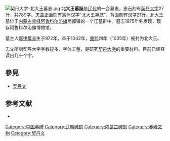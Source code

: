 [[File:契丹大字-北大王墓志.jpg|right]]
'''北大王墓誌'''是[[辽朝|辽代]]的一合墓志，志石刻有[[契丹文|契丹大字]]27行，共789字。志盖正面刻有篆体汉字“北大王墓誌”，背面刻有汉字21行。北大王墓位于[[内蒙古自治区|内蒙古]][[赤峰市|赤峰]][[阿鲁科尔沁旗|阿鲁科尔沁旗]]昆都镇的一个辽墓群中。墓志1975年冬发现，现存阿鲁科尔沁旗博物馆。

墓主人[[耶律萬辛|耶律萬辛]]生于972年，卒于1042年，[[重熙|重熙]]四年（1035年）被封为北大王。

志文所刻契丹大字字数较多，字体工整，是研究[[契丹文|契丹大字]]的重要材料。目前已经释读出几十个字。

==參見==
*[[契丹文|契丹文]]

==参考文献==
*{{Citation
 | author=刘凤翥、马俊山
 | author-link=
 | year=1983
 | title=契丹大字《北大王墓志》考释
 | periodical=文物
 | volume=
 | issue=9
 | pages=
 | url=
 | doi=
 | oclc=
}}

[[Category:中国墓碑|Category:中国墓碑]]
[[Category:辽朝碑刻|Category:辽朝碑刻]]
[[Category:内蒙古碑刻|Category:内蒙古碑刻]]
[[Category:赤峰文物|Category:赤峰文物]]
[[Category:契丹文|Category:契丹文]]